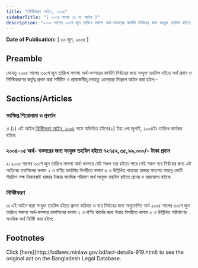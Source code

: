 ```yaml
---
title: "নির্দিষ্টকরণ আইন, ২০০৪"
sidebarTitle: "( ২০০৪ সনের ১৭ নং আইন )"
description: "২০০৫ সালের ৩০শে জুন তারিখে সমাপ্য অর্থ-বত্সরের কার্যাদি নির্বাহের জন্য সংযুক্ত তহবিল হইতে অর্থ প্রদান ও নির্দিষ্টকরণের কর্তৃত্ব প্রদানের জন্য প্রণীত আইন৷"
---
```


**Date of Publication:** [ ৩০ জুন, ২০০৪ ]

## Preamble

যেহেতু ২০০৫ সালের ৩০শে জুন তারিখে সমাপ্য অর্থ-বত্সরের কার্যাদি নির্বাহের জন্য সংযুক্ত তহবিল হইতে অর্থ প্রদান ও নির্দিষ্টকরণের কর্তৃত্ব প্রদান করা সমীচীন ও প্রয়োজনীয়;সেহেতু এতদ্‌দ্বারা নিম্নরূপ আইন করা হইল:-

## Sections/Articles

### সংক্ষিপ্ত শিরোনামা ও প্রবর্তন

১৷ (১) এই আইন [নির্দিষ্টকরণ আইন, ২০০৪](/act-919.html "নির্দিষ্টকরণ আইন, ২০০৪") নামে অভিহিত হইবে৷(২) ইহা ১লা জুলাই, ২০০৪ইং তারিখে কার্যকর হইবে৷

### ২০০৪-০৫ অর্থ- বত্সরের জন্য সংযুক্ত তহবিল হইতে ৭২৭৫২,৩৫,৯৯,০০০/- টাকা প্রদান

২৷ ২০০৫ সালের ৩০শে জুন তারিখে সমাপ্য অর্থ-বত্সরে যেই সকল ব্যয় হইতে পারে সেই সকল ব্যয় নির্বাহের জন্য এই আইনের তফসিলের কলাম ২ এ বর্ণিত কার্যাদির বিপরীতে কলাম ৫ এ উল্লিখিত বাহাত্তর হাজার সাতশত বায়ান্ন কোটি পঁয়ত্রিশ লক্ষ নিরানব্বই হাজার টাকার অনধিক পরিমাণ অর্থ সংযুক্ত তহবিল হইতে প্রদেয় ও ব্যয়যোগ্য হইবে৷

### নির্দিষ্টকরণ

৩৷ এই আইন দ্বারা সংযুক্ত তহবিল হইতে প্রদান করিবার ও ব্যয় নির্বাহের জন্য অনুমোদিত অর্থ ২০০৫ সালের ৩০শে জুন তারিখে সমাপ্য অর্থ-বত্সরে তফসিলের কলাম ২ এ বর্ণিত কার্যের জন্য উহার বিপরীতে কলাম ৫ এ উল্লিখিত পরিমাণের অনধিক অর্থ নির্দিষ্ট করা হইল:

## Footnotes

<Note>
  Click [here](http://bdlaws.minlaw.gov.bd/act-details-919.html) to see the original act on the Bangladesh Legal Database.
</Note>
